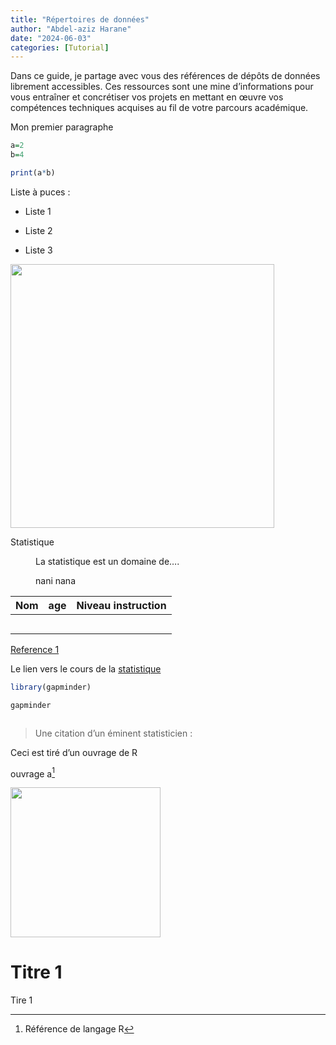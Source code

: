 ---
title: "Répertoires de données"
author: "Abdel-aziz Harane"
date: "2024-06-03"
categories: [Tutorial]
---

Dans ce guide, je partage avec vous des références de dépôts de données librement accessibles. Ces ressources sont une mine d'informations pour vous entraîner et concrétiser vos projets en mettant en œuvre vos compétences techniques acquises au fil de votre parcours académique.


Mon premier paragraphe

```{r}

a=2
b=4

print(a*b)
```

Liste à puces :

-   Liste 1

-   Liste 2

-   Liste 3

![](images/types%20LLMs.jpeg){width="422"}

Statistique

:   La statistique est un domaine de....

    nani nana

| Nom | age | Niveau instruction |
|-----|-----|--------------------|
|     |     |                    |
|     |     |                    |
|     |     |                    |
|     |     |                    |
|     |     |                    |

[Reference 1](https://www.maxicours.com/se/cours/statistiques-effectifs-moyenne-frequences-diagrammes/)

Le lien vers le cours de la [statistique](https://www.maxicours.com/se/cours/statistiques-effectifs-moyenne-frequences-diagrammes/)

```{r}

library(gapminder)

gapminder
```

```{python}


```

> Une citation d'un éminent statisticien :

Ceci est tiré d'un ouvrage de R

ouvrage a[^1]

[^1]: Référence de langage R

![](images/blag devenir data analysis.jpg){width="240"}

# Titre 1

Tire 1
